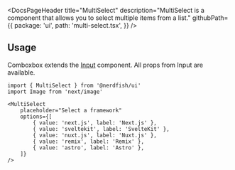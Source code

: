 <DocsPageHeader
	title="MultiSelect"
	description="MultiSelect is a component that allows you to select multiple items from a list."
	githubPath={{
		package: 'ui',
		path: 'multi-select.tsx',
	}}
/>

<ComponentExample src="/src/app/docs/components/multi-select/example.tsx">
	<MultiSelectExample />
</ComponentExample>

## Usage

Comboxbox extends the [Input](/input) component. All props from Input are
available.

```tsx
import { MultiSelect } from '@nerdfish/ui'
import Image from 'next/image'
```

```tsx
<MultiSelect
	placeholder="Select a framework"
	options={[
		{ value: 'next.js', label: 'Next.js' },
		{ value: 'sveltekit', label: 'SvelteKit' },
		{ value: 'nuxt.js', label: 'Nuxt.js' },
		{ value: 'remix', label: 'Remix' },
		{ value: 'astro', label: 'Astro' },
	]}
/>
```
